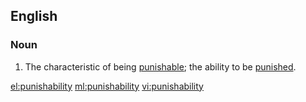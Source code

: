 ==English==

===Noun===
{{en-noun|punishabilities}}
# The characteristic of being [[punishable]]; the ability to be [[punish]]ed.

[[el:punishability]]
[[ml:punishability]]
[[vi:punishability]]